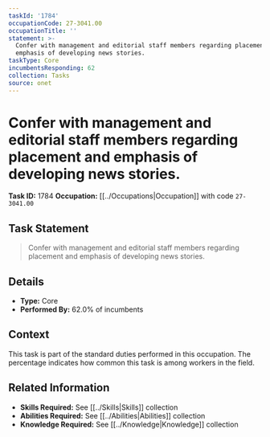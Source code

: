 ```yaml
---
taskId: '1784'
occupationCode: 27-3041.00
occupationTitle: ''
statement: >-
  Confer with management and editorial staff members regarding placement and
  emphasis of developing news stories.
taskType: Core
incumbentsResponding: 62
collection: Tasks
source: onet
---
```

# Confer with management and editorial staff members regarding placement and emphasis of developing news stories.

**Task ID:** 1784
**Occupation:** [[../Occupations|Occupation]] with code `27-3041.00`

## Task Statement

> Confer with management and editorial staff members regarding placement and emphasis of developing news stories.

## Details

- **Type:** Core
- **Performed By:** 62.0% of incumbents

## Context

This task is part of the standard duties performed in this occupation. The percentage indicates how common this task is among workers in the field.

## Related Information

- **Skills Required:** See [[../Skills|Skills]] collection
- **Abilities Required:** See [[../Abilities|Abilities]] collection
- **Knowledge Required:** See [[../Knowledge|Knowledge]] collection
